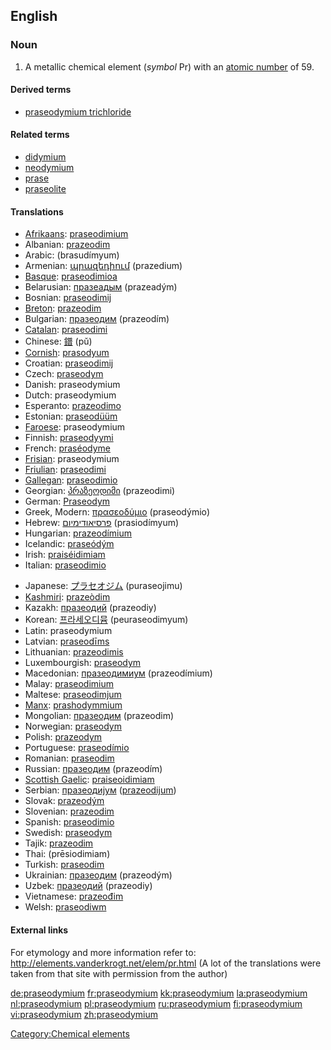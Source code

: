 ==English==
{{elements|Pr|cerium|Ce|neodymium|Nd}}

=== Noun ===
{{en-noun|-}}
{{wikipedia}}

# A metallic chemical element (''symbol'' Pr) with an [[atomic number]] of 59.

====Derived terms====
*[[praseodymium trichloride]]

====Related terms====
*[[didymium]]
*[[neodymium]]
*[[prase]]
*[[praseolite]]

==== Translations ====
{{top}}
*[[Afrikaans]]: [[praseodimium]]
*Albanian: [[prazeodim]]
*Arabic: {{ARchar|[[براسوديميوم]]}} (brasudímyum) {{m}}
*Armenian: [[պրազեդիում]] (prazedium)
*[[Basque]]: [[praseodimioa]]
*Belarusian: [[празеадым]] (prazeadým) {{m}}
*Bosnian: [[praseodimij]]
*[[Breton]]: [[prazeodim]]
*Bulgarian: [[празеодим]] (prazeodím) {{m}}
*[[Catalan]]: [[praseodimi]]
*Chinese: [[鐠]] (pǔ)
*[[Cornish]]: [[prasodyum]]
*Croatian: [[praseodimij]]
*Czech: [[praseodym]]
*Danish: praseodymium
*Dutch: praseodymium {{n}}
*Esperanto: [[prazeodimo]]
*Estonian: [[praseodüüm]]
*[[Faroese]]: praseodymium
*Finnish: [[praseodyymi]]
*French: [[praséodyme]] {{m}}
*[[Frisian]]: praseodymium
*[[Friulian]]: [[praseodimi]]
*[[Gallegan]]: [[praseodimio]]
*Georgian: [[პრაზეოდიმი]] (prazeodimi)
*German: [[Praseodym]] {{n}}
*Greek, Modern: [[πρασεοδύμιο]] (praseodýmio) {{n}}
*Hebrew: [[פרסיאודימיום]] (prasiodímyum)
*Hungarian: [[prazeodímium]]
*Icelandic: [[praseódým]]
*Irish: [[praiséidimiam]]
*Italian: [[praseodimio]] {{m}}
{{mid}}
*Japanese: [[プラセオジム]] (puraseojimu)
*[[Kashmiri]]: [[prazeòdim]]
*Kazakh: [[празеодий]] (prazeodiy)
*Korean: [[프라세오디뮴]] (peuraseodimyum)
*Latin: praseodymium
*Latvian: [[praseodīms]]
*Lithuanian: [[prazeodimis]]
*Luxembourgish: [[praseodym]]
*Macedonian: [[празеодимиум]] (prazeodímium) {{m}}
*Malay: [[praseodimium]]
*Maltese: [[praseodimjum]]
*[[Manx]]: [[prashodymmium]]
*Mongolian: [[празеодим]] (prazeodim)
*Norwegian: [[praseodym]]
*Polish: [[prazeodym]] {{m}}
*Portuguese: [[praseodímio]] {{m}}
*Romanian: [[praseodim]] {{n}}
*Russian: [[празеодим]] (prazeodím) {{m}}
*[[Scottish Gaelic]]: [[praiseoidimiam]]
*Serbian: [[празеодиjум]] ([[prazeodijum]]) {{m}}
*Slovak: [[prazeodým]]
*Slovenian: [[prazeodim]]
*Spanish: [[praseodimio]] {{m}}
*Swedish: [[praseodym]]
*Tajik: [[prazeodim]]
*Thai: {{THchar|[[เพรซิโอดิเมียม]]}} (prēsiodimiam)
*Turkish: [[praseodim]]
*Ukrainian: [[празеодим]] (prazeodým) {{m}}
*Uzbek: [[празеодий]] (prazeodiy)
*Vietnamese: [[prazeođim]]
*Welsh: [[praseodiwm]]
{{bottom}}

====External links====
For etymology and more information refer to:
http://elements.vanderkrogt.net/elem/pr.html
(A lot of the translations were taken from that site with permission from the author)

[[Category:Chemical elements]]

[[de:praseodymium]]
[[fr:praseodymium]]
[[kk:praseodymium]]
[[la:praseodymium]]
[[nl:praseodymium]]
[[pl:praseodymium]]
[[ru:praseodymium]]
[[fi:praseodymium]]
[[vi:praseodymium]]
[[zh:praseodymium]]